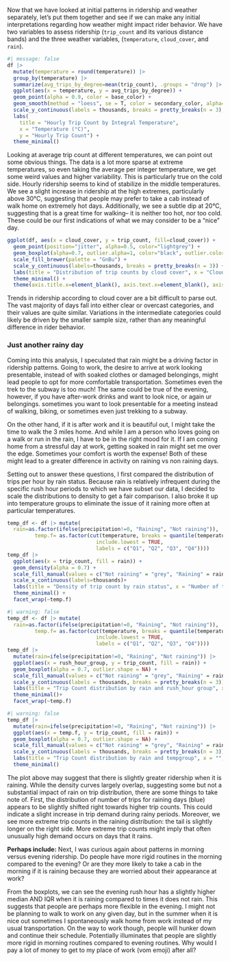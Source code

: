 Now that we have looked at initial patterns in ridership and weather separately, let's put them together and see if we can make any initial interpretations regarding how weather might impact rider behavior. We have two variables to assess ridership (`trip_count` and its various distance bands) and the three weather variables, (`temperature`, `cloud_cover`, and `rain`). 

```r
#| message: false
df |>
  mutate(temperature = round(temperature)) |>
  group_by(temperature) |>
  summarize(avg_trips_by_degree=mean(trip_count), .groups = "drop") |>
  ggplot(aes(x = temperature, y = avg_trips_by_degree)) +
  geom_point(alpha = 0.9, color = base_color) +
  geom_smooth(method = "loess", se = T, color = secondary_color, alpha=0.15, span=0.75) +
  scale_y_continuous(labels = thousands, breaks = pretty_breaks(n = 3), limits=c(10000,20000)) +
  labs(
    title = "Hourly Trip Count by Integral Temperature", 
    x = "Temperature (°C)", 
    y = "Hourly Trip Count") +
  theme_minimal()
```

Looking at average trip count at different temperatures, we can point out some obvious things. The data is a lot more sparse at extreme temperatures, so even taking the average per integer temperature, we get some weird values and higher variability. This is particularly true on the cold side. Hourly ridership seems to kind of stabilize in the middle temperatures. We see a slight increase in ridership at the high extremes, particularly above 30°C, suggesting that people may prefer to take a cab instead of walk home on extremely hot days. Additionally, 
we see a subtle dip at 20°C, suggesting that is a great time for walking-- it is neither too hot, nor too cold. These could be our first indications of what we may consider to be a "nice" day. 

```r
ggplot(df, aes(x = cloud_cover, y = trip_count, fill=cloud_cover)) +
  geom_point(position="jitter", alpha=0.5, color="lightgrey") +
  geom_boxplot(alpha=0.7, outlier.alpha=1, color="black", outlier.color="black", linewidth=0.55) +
  scale_fill_brewer(palette = "GnBu") +
  scale_y_continuous(labels=thousands, breaks = pretty_breaks(n = 3)) +
  labs(title = "Distribution of trip counts by cloud cover", x = "Cloud Cover", y = "Trip Count", fill="Cloud Cover") +
  theme_minimal() +
  theme(axis.title.x=element_blank(), axis.text.x=element_blank(), axis.ticks.x=element_blank())
```

Trends in ridership according to cloud cover are a bit difficult to parse out. The vast majority of days fall into either clear or overcast categories, and their values are quite similar. Variations in the intermediate categories could likely be driven by the smaller sample size, rather than any meaningful difference in rider behavior.

### Just another rainy day  

Coming into this analysis, I speculated that rain might be a driving factor in ridership patterns. Going to work, the desire to arrive at work looking presentable, instead of with soaked clothes or damaged belongings, might lead people to opt for more comfortable transportation. Sometimes even the trek to the subway is too much! The same could be true of the evening, however, if you have after-work drinks and want to look nice, or again ur belongings.  sometimes you want to look presentable for a meeting instead of walking, biking, or sometimes even just trekking to a subway.

On the other hand, if it is after work and it is beautiful out, I might take the time to walk the 3 miles home. And while I am a person who loves going on a walk or run in the rain, I have to be in the right mood for it. If I am coming home from a stressful day at work, getting soaked in rain might set me over the edge. Sometimes your comfort is worth the expense! Both of these might lead to a greater difference in activity on raining vs non raining days. 

Setting out to answer these questions, I first compared the distribution of trips per hour by rain status. Because rain is relatively infrequent during the specific rush hour periods to which we have subset our data, I decided to scale the distributions to density to get a fair comparison. I also broke it up into temperature groups to eliminate the issue of it raining more often at particular temperatures. 

```r
temp_df <- df |> mutate(
  rain=as.factor(ifelse(precipitation!=0, "Raining", "Not raining")),
         temp.f= as.factor(cut(temperature, breaks = quantile(temperature, probs = seq(0, 1, 0.25), na.rm = TRUE), 
                             include.lowest = TRUE, 
                             labels = c("Q1", "Q2", "Q3", "Q4"))))
temp_df |> 
  ggplot(aes(x = trip_count, fill = rain)) +
  geom_density(alpha = 0.7) +
  scale_fill_manual(values = c("Not raining" = "grey", "Raining" = rain_color)) +
  scale_x_continuous(labels=thousands)+
  labs(title = "Density of trip count by rain status", x = "Number of trips in an hour", y = "Density", fill = "Rain Status") +
  theme_minimal() +
  facet_wrap(~temp.f)
```

```r
#| warning: false
temp_df <- df |> mutate(
  rain=as.factor(ifelse(precipitation!=0, "Raining", "Not raining")),
         temp.f= as.factor(cut(temperature, breaks = quantile(temperature, probs = seq(0, 1, 0.25), na.rm = TRUE), 
                             include.lowest = TRUE, 
                             labels = c("Q1", "Q2", "Q3", "Q4"))))
temp_df |> 
  mutate(rain=ifelse(precipitation!=0, "Raining", "Not raining")) |> 
  ggplot(aes(x = rush_hour_group, y = trip_count, fill = rain)) +
  geom_boxplot(alpha = 0.7, outlier.shape = NA) +
  scale_fill_manual(values = c("Not raining" = "grey", "Raining" = rain_color)) +
  scale_y_continuous(labels = thousands, breaks = pretty_breaks(n = 3)) +
  labs(title = "Trip Count distribution by rain and rush_hour group", x = "", y = "Trip Count", fill = "Rain Status") +
  theme_minimal()+
  facet_wrap(~temp.f)
```

```r
#| warning: false
temp_df |> 
  mutate(rain=ifelse(precipitation!=0, "Raining", "Not raining")) |> 
  ggplot(aes(x = temp.f, y = trip_count, fill = rain)) +
  geom_boxplot(alpha = 0.7, outlier.shape = NA) +
  scale_fill_manual(values = c("Not raining" = "grey", "Raining" = rain_color)) +
  scale_y_continuous(labels = thousands, breaks = pretty_breaks(n = 3)) +
  labs(title = "Trip Count distribution by rain and tempgroup", x = "", y = "Trip Count", fill = "Rain Status") +
  theme_minimal()
```

The plot above may suggest that there is slightly greater ridership when it is raining. While the density curves largely overlap, suggesting some but not a substantial impact of rain on trip distribution, there are some things to take note of. First, the distribution of number of trips for raining days (blue) appears to be slightly shifted right towards higher trip counts. This could indicate a slight increase in trip demand during rainy periods. Moreover, we see more extreme trip counts in the raining distribution: the tail is slightly longer on the right side. More extreme trip counts might imply that often unusually high demand occurs on days that it rains. 



**Perhaps include:**
Next, I was curious again about patterns in morning versus evening ridership. Do people have more rigid routines in the morning compared to the evening? Or are they more likely to take a cab in the morning if it is raining because they are worried about their appearance at work? 

From the boxplots, we can see the evening rush hour has a slightly higher median AND IQR when it is raining compared to times it does not rain. This suggests that people are perhaps more flexible in the evening. I might not be planning to walk to work on any given day, but in the summer when it is nice out sometimes I spontaneously walk home from work instead of my usual transportation. On the way to work though, people will hunker down and continue their schedule. Potentially illuminates that people are slightly more rigid in morning routines compared to evening routines.  Why would I pay a lot of money to get to my place of work (vom emoji) after all? 

